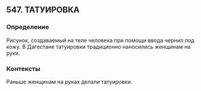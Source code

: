 ## 547. ТАТУИРОВКА
### Определение
Рисунок, создаваемый на теле человека при помощи ввода чернил под кожу. В Дагестане татуировки традиционно наносились женщинам на руки.

### Контексты
Раньше женщинам на руках делали татуировки.

